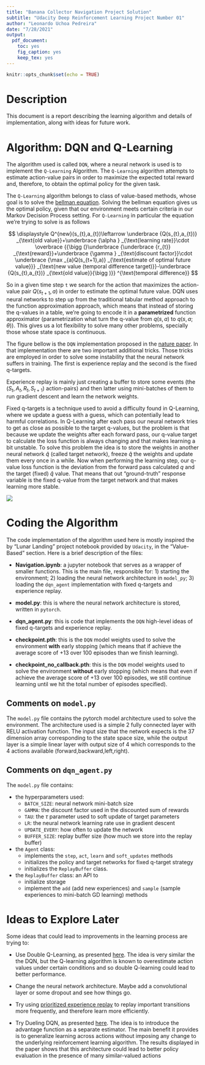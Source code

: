 ```yaml
---
title: "Banana Collector Navigation Project Solution"
subtitle: "Udacity Deep Reinforcement Learning Project Number 01"
author: "Leonardo Uchoa Pedreira"
date: "7/28/2021"
output: 
  pdf_document: 
    toc: yes
    fig_caption: yes
    keep_tex: yes
---
```


```r
knitr::opts_chunk$set(echo = TRUE)
```


# Description

This document is a report describing the learning algorithm and details of implementation, along with ideas for future work.

\pagebreak 

# Algorithm: DQN and Q-Learning

The algorithm used is called `DQN`, where a neural network is used is to implement the `Q-Learning` Algorithm. The `Q-Learning` algorithm attempts to estimate action-value pairs in order to maximize the expected total reward and, therefore, to obtain the optimal policy for the given task. 

The `Q-Learning` algorithm belongs to class of value-based methods, whose goal is to solve the [bellman equation](https://en.wikipedia.org/wiki/Bellman_equation). Solving the bellman equation gives us the optimal policy, given that our environment meets certain criteria in our Markov Decision Process setting. For `Q-Learning` in particular the equation we're trying to solve is as follows

$$
\displaystyle Q^{new}(s_{t},a_{t})\leftarrow \underbrace {Q(s_{t},a_{t})} _{\text{old value}}+\underbrace {\alpha } _{\text{learning rate}}\cdot \overbrace {{\bigg (}\underbrace {\underbrace {r_{t}} _{\text{reward}}+\underbrace {\gamma } _{\text{discount factor}}\cdot \underbrace {\max _{a}Q(s_{t+1},a)} _{\text{estimate of optimal future value}}} _{\text{new value (temporal difference target)}}-\underbrace {Q(s_{t},a_{t})} _{\text{old value}}{\bigg )}} ^{\text{temporal difference}} 
$$

So in a given time step `t` we search for the action that maximizes the action-value pair $Q(s_{t+1},a)$ in order to estimate the optimal future value. DQN uses neural networks to step up from the traditional tabular method approach to the function approximation approach, which means that instead of storing the q-values in a table, we're going to encode it in a **parametrized** function approximator (parametrization what turn the q-value from $q(s,a)$ to $q(s,a;\theta)$). This gives us a lot flexibility to solve many other problems, specially those whose state space is continuous.

The figure bellow is the `DQN` implementation proposed in the [nature paper](https://storage.googleapis.com/deepmind-media/dqn/DQNNaturePaper.pdf). In that implementation there are two important additional tricks. Those tricks are employed in order to solve some instability that the neural network suffers in training. The first is experience replay and the second is the fixed q-targets.

Experience replay is mainly just creating a buffer to store some events (the $(S_{t},A_{t},R_{t},S_{t+1})$ action-pairs) and then latter using mini-batches of them to run gradient descent and learn the network weights. 

Fixed q-targets is a technique used to avoid a difficulty found in Q-Learning, where we update a guess with a guess, which can potentially lead to harmful correlations. In Q-Learning after each pass our neural network tries to get as close as possible to the target q-values, but the problem is that because we update the weights after each forward pass, our q-value target to calculate the loss function is always changing and that makes learning a bit unstable. To solve this problem the idea is to store the weights in another neural network $\hat{q}$ (called target network), freeze $\hat{q}$ the weights and update them every once in a while. Now when performing the learning step, our q-value loss function is the deviation from the forward pass calculated $q$ and the target (fixed) $\hat{q}$ value. That means that out "ground-truth" response variable is the fixed q-value from the target network and that makes learning more stable. 

![](imgs/dqn_print_1.png)

\pagebreak

# Coding the Algorithm

The code implementation of the algorithm used here is mostly inspired the by "Lunar Landing" project notebook provided by `Udacity`, in the "Value-Based" section. Here is a brief description of the files:

- **Navigation.ipynb**: a jupyter notebook that serves as a wrapper of smaller functions. This is the main file, responsible for: 1) starting the environment; 2) loading the neural network architecture in `model_py`; 3) loading the `dqn_agent` implementation with fixed q-targets and experience replay.

- **model.py**: this is where the neural network architecture is stored, written in `pytorch`.

- **dqn_agent.py**: this is code that implements the `DQN` high-level ideas of fixed q-targets and experience replay. 

- **checkpoint.pth**: this is the `DQN` model weights used to solve the environment **with** early stopping (which means that if achieve the average score of +13 over 100 episodes than we finish learning).

- **checkpoint_no_callback.pth**: this is the `DQN` model weights used to solve the environment **without** early stopping (which means that even if achieve the average score of +13 over 100 episodes, we still continue learning until we hit the total number of episodes specified).

## Comments on `model.py`

The `model.py` file contains the pytorch model architecture used to solve the environment. The architecture used is a simple 2 fully connected layer with RELU activation function. The input size that the network expects is the 37 dimension array corresponding to the state space size, while the output layer is a simple linear layer with output size of 4 which corresponds to the 4 actions available (forward,backward,left,right).

## Comments on `dqn_agent.py`

The `model.py` file contains:

- the hyperparameters used: 
    - `BATCH_SIZE`: neural network mini-batch size
    - `GAMMA`: the discount factor used in the discounted sum of rewards
    - `TAU`: the $\tau$ parameter used to soft update of target parameters
    - `LR`: the neural network learning rate use in gradient descent
    - `UPDATE_EVERY`: how often to update the network
    - `BUFFER_SIZE`: replay buffer size (how much we store into the replay buffer)
    
    
- the `Agent` class: 
    - implements the `step`, `act`, `learn` and `soft_updates` methods
    - initializes the policy and target networks for fixed q-target strategy
    - initializes the `ReplayBuffer` class.
    
- the `ReplayBuffer` class: an API to 
    - initialize storage
    - implement the `add` (add new experiences) and `sample` (sample experiences to mini-batch GD learning) methods

\pagebreak

# Ideas to Explore Later

Some ideas that could lead to improvements in the learning process are trying to:

- Use Double Q-Learning, as presented [here](https://arxiv.org/pdf/1509.06461). The idea is very similar the the DQN, but the Q-learning algorithm is known to overestimate action values under certain conditions and so double Q-learning could lead to better performance.

- Change the neural network architecture. Maybe add a convolutional layer or some dropout and see how things go.

- Try using [prioritized experience replay](https://arxiv.org/pdf/1511.05952) to replay important transitions more frequently, and therefore learn more efficiently.

- Try Dueling DQN, as presented [here](https://arxiv.org/pdf/1511.06581). The idea is to introduce the advantage function as a separate estimator. The main benefit it provides is to generalize learning across actions without imposing any change to the underlying reinforcement learning algorithm. The results displayed in the paper shows that this architecture could lead to better policy evaluation in the presence of many similar-valued actions
    
    
    